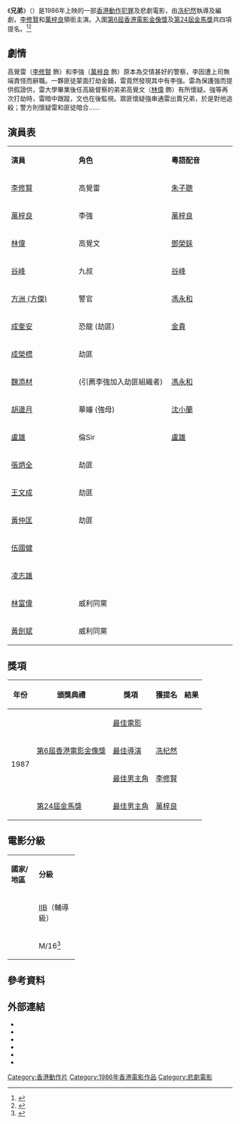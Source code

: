 {{Infobox Film
| name               = 兄弟
| original_name   = {{lang|en|''Brotherhood''}}
| image              = 
| caption            = 
| director           = [[冼杞然|冼杞然]]
| producer           = [[岑建勳|岑建勳]]
| producer_2         = [[詹偉偉|詹偉偉]]
| 統籌               = [[谷薇麗|谷薇麗]]
| writer             = 冼杞然、[[葉廣儉|葉廣儉]]、[[馮瑞熊|馮瑞熊]]、[[伍偉賢|伍偉賢]]
| starring           = [[李修賢|李修賢]]<br/>[[萬梓良|萬梓良]]
| 動作指導          = [[黃志偉|黃志偉]]
| music              = [[曾葉發|曾葉發]]
| cinematography     = [[陳文濤|陳文濤]]
| editing            = [[蔣國權|蔣國權]]、[[李炎海|李炎海]]
| production_company = [[德寶電影公司|德寶電影公司]] <small>'''出品'''</small>
| distributor        = 德寶電影公司
| released           = {{HKG-1959}}：{{film date|1986|11|22}}{{PRT}}：{{start date|1990|10|30}}
| runtime            = 84 分鐘
| country            = {{英屬香港電影}}
| language           = [[粵語|粵語]]
| budget             = 
| gross              = 香港：HK$7,707,550.00<ref>[http://www.angelfire.com/home/bobic/HK_Movies/Total/hk1986a-b5.htm 香港電影票房 1986（總票房）] {{Wayback|url=http://www.angelfire.com/home/bobic/HK_Movies/Total/hk1986a-b5.htm |date=20131014175226 }} 第37位 香港電影票房全紀錄</ref><ref>[http://www.angelfire.com/home/bobic/HK_Movies/HK/hk1986c-b5.htm 香港電影票房 1986（華語電影）] {{Wayback|url=http://www.angelfire.com/home/bobic/HK_Movies/HK/hk1986c-b5.htm |date=20150924012504 }} 第31位 香港電影票房全紀錄</ref>
}}

《'''兄弟'''》（{{lang-en|''Brotherhood''}}）是1986年上映的一部[[香港動作電影|香港動作犯罪]]及悲劇電影，由[[冼杞然|冼杞然]]執導及編劇，[[李修賢|李修賢]]和[[萬梓良|萬梓良]]領銜主演。入圍[[第6屆香港電影金像獎|第6屆香港電影金像獎]]及[[第24屆金馬獎|第24屆金馬獎]]共四項提名。<ref>{{cite web|url=http://www.hkfaa.com/winnerlist06.html|title=第6屆香港電影金像獎提名及得獎名單|publisher=[[香港電影金像獎|香港電影金像獎]]|accessdate=2021-05-04|archive-url=https://web.archive.org/web/20210308110414/http://www.hkfaa.com/winnerlist06.html|archive-date=2021-03-08|dead-url=no}}</ref><ref>{{cite web|url=http://www.goldenhorse.org.tw/awards/nw/?serach_type=award&sc=8&search_regist_year=1987&ins=18|title=第二十四屆金馬獎入圍暨得獎名單|work=台北金馬影展|access-date=2021-06-01|language=zh|archive-url=https://web.archive.org/web/20210522030104/http://www.goldenhorse.org.tw/awards/nw/?serach_type=award&sc=8&search_regist_year=1987&ins=18|archive-date=2021-05-22|dead-url=no}}</ref>

== 劇情 ==
高覺雷（[[李修賢|李修賢]] 飾）和李強（[[萬梓良|萬梓良]] 飾）原本為交情甚好的警察，李因遭上司無端責怪而辭職。一夥匪徒蒙面打劫金鋪，雷竟然發現其中有李強。雷為保護強而提供假證供，雷大學畢業後任高級督察的弟弟高覺文（[[林偉_(演員)|林偉]] 飾）有所懷疑。強等再次打劫時，雷暗中跟蹤，文也在後監視。眾匪懷疑強串通雷出賣兄弟，於是對他追殺；警方則懷疑雷和匪徒暗合……

==演員表==
{|class="wikitable" width="56%"
|- style="background:cornflowerblue; color:white" align=center
|style="width:2%"|'''演員'''||style="width:3%"|'''角色''' ||style="width:2%"|'''粵語配音'''
|-
|[[李修賢|李修賢]]||  高覺雷  || [[朱子聰|朱子聰]]
|-
|[[萬梓良|萬梓良]] || 李強 || [[萬梓良|萬梓良]]
|-
|[[林偉_(演員)|林偉]] || 高覺文  || [[鄧榮銾|鄧榮銾]]
|-
|[[谷峰|谷峰]] || 九叔  ||  [[谷峰|谷峰]]
|-
|[[方洲_(方傑)|方洲 (方傑)]] || 警官  ||  [[馮永和|馮永和]]
|-
|[[成奎安|成奎安]] || 恐龍 (劫匪) || [[金貴|金貴]]
|-
|[[成榮標|成榮標]]||  劫匪  || 
|-
|[[魏添材|魏添材]] || (引薦李強加入劫匪組織者)  || [[馮永和|馮永和]]
|-
|[[胡邊月|胡邊月]] || 華嬸 (強母) ||  [[沈小蘭|沈小蘭]]
|-
|[[盧雄|盧雄]] || 倫Sir ||  [[盧雄|盧雄]] 
|-
|[[張炳全|張炳全]] ||  劫匪  || 
|-
|[[王文成_(演員)|王文成]] ||  劫匪  || 
|-
|[[黃仲匡|黃仲匡]] || 劫匪 ||
|-
|[[伍國健|伍國健]] ||     || 
|-
|[[凌志雄|凌志雄]] ||     ||
|-
|[[林富偉|林富偉]] || 威利同黨   ||
|-
|[[黃劍斌|黃劍斌]] || 威利同黨   || 
|}

== 獎項 ==
{| class="wikitable" style="width:55%"
|-
! 年份
! 頒獎典禮
! 獎項
! 獲提名
! 結果
|-
| rowspan="4"|1987
| rowspan="3"| [[第6屆香港電影金像獎|第6屆香港電影金像獎]]
|[[香港電影金像獎最佳電影|最佳電影]]
|
|{{nom}}
|-
|[[香港電影金像獎最佳導演|最佳導演]]
|[[冼杞然|冼杞然]]
|{{nom}}
|-
|[[香港電影金像獎最佳男主角|最佳男主角]]
|[[李修賢|李修賢]]
|{{nom}}
|-
|[[第24屆金馬獎|第24屆金馬獎]]
|[[金馬獎最佳男主角|最佳男主角]]
|[[萬梓良|萬梓良]]
|{{nom}}
|}

== 電影分級 ==
{|class="wikitable" width=30%
|- align=center
|width=5%|'''國家/地區'''||width=5%|'''分級'''
|-
|{{HKG}}||[[香港電影分級制度|IIB]]（輔導級）
|-
|{{POR}}||M/16<ref>{{cite web|title= Hing dai (1986) Parents Guide| url=https://www.imdb.com/title/tt0092251/parentalguide?ref_=tt_stry_pg#certification| accessdate=2021-06-01|publisher=[[IMDb|IMDb]]| language=en}}</ref>
|}

== 參考資料 ==
{{reflist}}

== 外部連結 ==
*{{hkmdb title|6865|兄弟}}
*{{douban|title=兄弟}}
*{{Mtime|23953|兄弟}}
*{{Amg movie|176123|兄弟}}
*{{rotten-tomatoes|brotherhood-1986|兄弟}}
*{{imdb title|0092251|兄弟}}

[[Category:香港動作片|Category:香港動作片]]
[[Category:1986年香港電影作品|Category:1986年香港電影作品]]
[[Category:悲劇電影|Category:悲劇電影]]